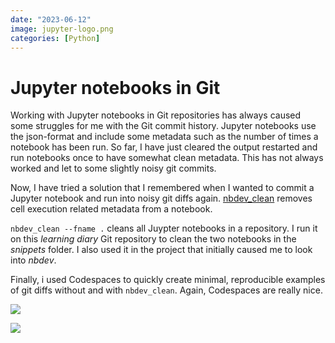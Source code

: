 ```yaml
---
date: "2023-06-12"
image: jupyter-logo.png
categories: [Python]
---
```


# Jupyter notebooks in Git

Working with Jupyter notebooks in Git repositories has always caused some struggles for me with the Git commit history. Jupyter notebooks use the json-format and include some metadata such as the number of times a notebook has been run. So far, I have just cleared the output restarted and run notebooks once to have somewhat clean metadata. This has not always worked and let to some slightly noisy git commits.

Now, I have tried a solution that I remembered when I wanted to commit a Jupyter notebook and run into noisy git diffs again. [nbdev_clean](https://nbdev.fast.ai/tutorials/git_friendly_jupyter.html) removes cell execution related metadata from a notebook.

`nbdev_clean --fname .` cleans all Juypter notebooks in a repository. I run it on this _learning diary_ Git repository to clean the two notebooks in the _snippets_ folder. I also used it in the project that initially caused me to look into _nbdev_.

Finally, i used Codespaces to quickly create minimal, reproducible examples of git diffs without and with `nbdev_clean`. Again, Codespaces are really nice.

![](notebook-clean-no.png)

![](notebook-clean-yes.png)
